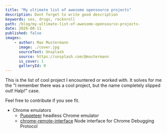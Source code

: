 ```yaml
---
title: "My ultimate list of awesome opensource projects"
description: Dont forget to write good description
keywords: sex, drugs, rocknroll
path: /blog/my-ultimate-list-of-awesome-opensource-projects-
date: 2020-08-11
published: false
images:
    - author: Max Mustermann
      image: ./cover.jpg
      sourceText: Unsplash
      source: https://unsplash.com/@mustermann
      is_cover: 1
      galleryId: 0
---
```



This is the list of cool project I encountered or worked with. It solves for me the "I remember there was a cool project, but the name completely slipped out! Halp!" case.

Feel free to contribute if you see fit.

* Chrome emulators
    * [Puppeteer](https://github.com/puppeteer/puppeteer) <Comment awesome>headless Chrome emulator</Comment>
    * [chrome-remote-interface](https://github.com/cyrus-and/chrome-remote-interface) <Comment>Node interface for Chrome Debugging Protocol</Comment>
